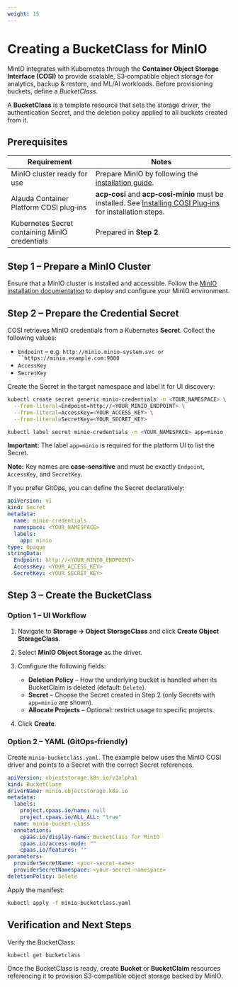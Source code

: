 ```yaml
---
weight: 15
---
```


# Creating a BucketClass for MinIO

MinIO integrates with Kubernetes through the **Container Object Storage Interface (COSI)** to provide scalable, S3‑compatible object storage for analytics, backup & restore, and ML/AI workloads. Before provisioning buckets, define a *BucketClass*.

A **BucketClass** is a template resource that sets the storage driver, the authentication Secret, and the deletion policy applied to all buckets created from it.

## Prerequisites

| Requirement                                    | Notes                                                                                                                                              |
| ---------------------------------------------- | -------------------------------------------------------------------------------------------------------------------------------------------------- |
| MinIO cluster ready for use                    | Prepare MinIO by following the [installation guide](/storage/storagesystem_minio/installation.mdx).                                                |
| Alauda Container Platform COSI plug‑ins        | **acp‑cosi** and **acp‑cosi‑minio** must be installed. See [Installing COSI Plug‑ins](/configure/storage/cosi/install.mdx) for installation steps. |
| Kubernetes Secret containing MinIO credentials | Prepared in **Step 2**.                                                                                                                            |

## Step 1 – Prepare a MinIO Cluster

Ensure that a MinIO cluster is installed and accessible. Follow the [MinIO installation documentation](/storage/storagesystem_minio/installation.mdx) to deploy and configure your MinIO environment.

## Step 2 – Prepare the Credential Secret

COSI retrieves MinIO credentials from a Kubernetes **Secret**. Collect the following values:

* `Endpoint` – e.g. `http://minio.minio-system.svc or ``https://minio.example.com:9000`
* `AccessKey`
* `SecretKey`

Create the Secret in the target namespace and label it for UI discovery:

```bash
kubectl create secret generic minio-credentials -n <YOUR_NAMESPACE> \
  --from-literal=Endpoint=http://<YOUR_MINIO_ENDPOINT> \
  --from-literal=AccessKey=<YOUR_ACCESS_KEY> \
  --from-literal=SecretKey=<YOUR_SECRET_KEY>

kubectl label secret minio-credentials -n <YOUR_NAMESPACE> app=minio
```

**Important:** The label `app=minio` is required for the platform UI to list the Secret.

**Note:** Key names are **case‑sensitive** and must be exactly `Endpoint`, `AccessKey`, and `SecretKey`.

If you prefer GitOps, you can define the Secret declaratively:

```yaml
apiVersion: v1
kind: Secret
metadata:
  name: minio-credentials
  namespace: <YOUR_NAMESPACE>
  labels:
    app: minio
type: Opaque
stringData:
  Endpoint: http://<YOUR_MINIO_ENDPOINT>
  AccessKey: <YOUR_ACCESS_KEY>
  SecretKey: <YOUR_SECRET_KEY>
```

## Step 3 – Create the BucketClass

### Option 1 – UI Workflow

1. Navigate to **Storage → Object StorageClass** and click **Create Object StorageClass**.
2. Select **MinIO Object Storage** as the driver.
3. Configure the following fields:

   * **Deletion Policy** – How the underlying bucket is handled when its BucketClaim is deleted (default: `Delete`).
   * **Secret** – Choose the Secret created in Step 2 (only Secrets with `app=minio` are shown).
   * **Allocate Projects** – Optional: restrict usage to specific projects.
4. Click **Create**.

### Option 2 – YAML (GitOps‑friendly)

Create `minio-bucketclass.yaml`. The example below uses the MinIO COSI driver and points to a Secret with the correct Secret references.

```yaml
apiVersion: objectstorage.k8s.io/v1alpha1
kind: BucketClass
driverName: minio.objectstorage.k8s.io
metadata:
  labels:
    project.cpaas.io/name: null
    project.cpaas.io/ALL_ALL: "true"
  name: minio-bucket-class
  annotations:
    cpaas.io/display-name: BucketClass for MinIO
    cpaas.io/access-mode: ""
    cpaas.io/features: ""
parameters:
  providerSecretName: <your-secret-name>
  providerSecretNamespace: <your-secret-namespace>
deletionPolicy: Delete
```

Apply the manifest:

```bash
kubectl apply -f minio-bucketclass.yaml
```

## Verification and Next Steps

Verify the BucketClass:

```bash
kubectl get bucketclass
```

Once the BucketClass is ready, create **Bucket** or **BucketClaim** resources referencing it to provision S3‑compatible object storage backed by MinIO.
